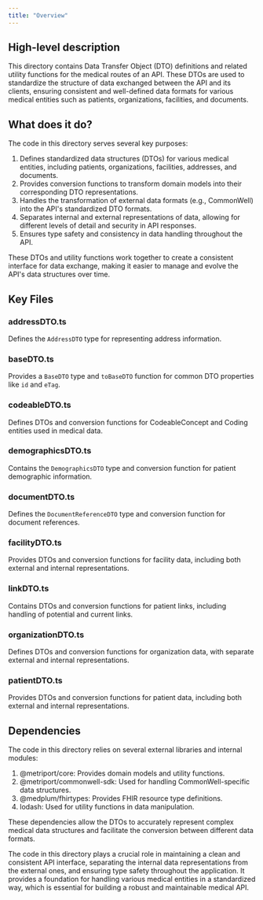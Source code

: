 ```yaml
---
title: "Overview"
---
```


## High-level description
This directory contains Data Transfer Object (DTO) definitions and related utility functions for the medical routes of an API. These DTOs are used to standardize the structure of data exchanged between the API and its clients, ensuring consistent and well-defined data formats for various medical entities such as patients, organizations, facilities, and documents.

## What does it do?
The code in this directory serves several key purposes:

1. Defines standardized data structures (DTOs) for various medical entities, including patients, organizations, facilities, addresses, and documents.
2. Provides conversion functions to transform domain models into their corresponding DTO representations.
3. Handles the transformation of external data formats (e.g., CommonWell) into the API's standardized DTO formats.
4. Separates internal and external representations of data, allowing for different levels of detail and security in API responses.
5. Ensures type safety and consistency in data handling throughout the API.

These DTOs and utility functions work together to create a consistent interface for data exchange, making it easier to manage and evolve the API's data structures over time.

## Key Files

### addressDTO.ts
Defines the `AddressDTO` type for representing address information.

### baseDTO.ts
Provides a `BaseDTO` type and `toBaseDTO` function for common DTO properties like `id` and `eTag`.

### codeableDTO.ts
Defines DTOs and conversion functions for CodeableConcept and Coding entities used in medical data.

### demographicsDTO.ts
Contains the `DemographicsDTO` type and conversion function for patient demographic information.

### documentDTO.ts
Defines the `DocumentReferenceDTO` type and conversion function for document references.

### facilityDTO.ts
Provides DTOs and conversion functions for facility data, including both external and internal representations.

### linkDTO.ts
Contains DTOs and conversion functions for patient links, including handling of potential and current links.

### organizationDTO.ts
Defines DTOs and conversion functions for organization data, with separate external and internal representations.

### patientDTO.ts
Provides DTOs and conversion functions for patient data, including both external and internal representations.

## Dependencies
The code in this directory relies on several external libraries and internal modules:

1. @metriport/core: Provides domain models and utility functions.
2. @metriport/commonwell-sdk: Used for handling CommonWell-specific data structures.
3. @medplum/fhirtypes: Provides FHIR resource type definitions.
4. lodash: Used for utility functions in data manipulation.

These dependencies allow the DTOs to accurately represent complex medical data structures and facilitate the conversion between different data formats.

The code in this directory plays a crucial role in maintaining a clean and consistent API interface, separating the internal data representations from the external ones, and ensuring type safety throughout the application. It provides a foundation for handling various medical entities in a standardized way, which is essential for building a robust and maintainable medical API.